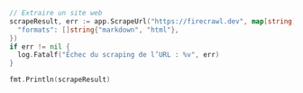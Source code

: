 ```go Go
// Extraire un site web
scrapeResult, err := app.ScrapeUrl("https://firecrawl.dev", map[string]any{
  "formats": []string{"markdown", "html"},
})
if err != nil {
  log.Fatalf("Échec du scraping de l’URL : %v", err)
}

fmt.Println(scrapeResult)
```
